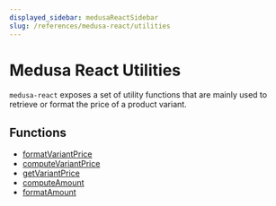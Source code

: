 ```yaml
---
displayed_sidebar: medusaReactSidebar
slug: /references/medusa-react/utilities
---
```



# Medusa React Utilities

`medusa-react` exposes a set of utility functions that are mainly used to retrieve or format the price of a product variant.

## Functions

- [formatVariantPrice](Utilities/functions/medusa_react.Utilities.formatVariantPrice.mdx)
- [computeVariantPrice](Utilities/functions/medusa_react.Utilities.computeVariantPrice.mdx)
- [getVariantPrice](Utilities/functions/medusa_react.Utilities.getVariantPrice.mdx)
- [computeAmount](Utilities/functions/medusa_react.Utilities.computeAmount.mdx)
- [formatAmount](Utilities/functions/medusa_react.Utilities.formatAmount.mdx)
